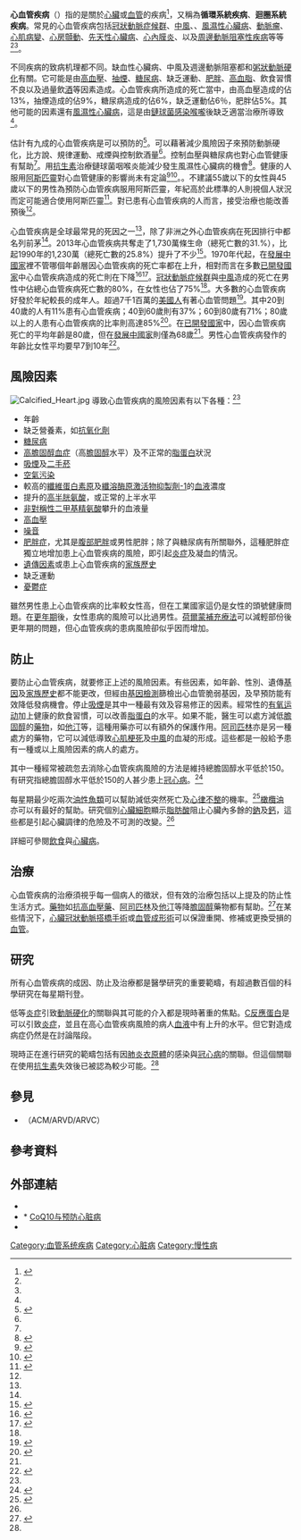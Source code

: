 {{medical}}
{{other uses|心臟病}}
{{Infobox medical condition (new)
| name           = 心血管疾病<br/>Cardiovascular disease
| image          = Cardiac amyloidosis very high mag movat.jpg
| caption        = 一個[[心臟|心臟]]的[[纖維化|纖維化]]（黃色）和[[澱粉樣變|澱粉樣變]]（棕色）[[顯微照片|顯微照片]]。 Movat's stain。（[[顯微照相|Micrograph]] of a [[心臟|heart]] with [[纤维化|fibrosis]] (yellow) and {{tsl|en|AL amyloidosis||amyloidosis}} (brown). {{tsl|en|Movat's stain||Movat's stain}}.）

| field          = [[心臟病學|心臟病學]] 
| symptoms        =
| complications   =
| onset           =較老的[[成年人|成年人]]<ref name=Go2013>{{cite journal|last1=Go|first1=AS|last2=Mozaffarian|first2=D|last3=Roger|first3=VL|last4=Benjamin|first4=EJ|last5=Berry|first5=JD|last6=Borden|first6=WB|last7=Bravata|first7=DM|last8=Dai|first8=S|last9=Ford|first9=ES|last10=Fox|first10=CS|last11=Franco|first11=S|last12=Fullerton|first12=HJ|last13=Gillespie|first13=C|last14=Hailpern|first14=SM|last15=Heit|first15=JA|last16=Howard|first16=VJ|last17=Huffman|first17=MD|last18=Kissela|first18=BM|last19=Kittner|first19=SJ|last20=Lackland|first20=DT|last21=Lichtman|first21=JH|last22=Lisabeth|first22=LD|last23=Magid|first23=D|last24=Marcus|first24=GM|last25=Marelli|first25=A|last26=Matchar|first26=DB|last27=McGuire|first27=DK|last28=Mohler|first28=ER|last29=Moy|first29=CS|last30=Mussolino|first30=ME|last31=Nichol|first31=G|last32=Paynter|first32=NP|last33=Schreiner|first33=PJ|last34=Sorlie|first34=PD|last35=Stein|first35=J|last36=Turan|first36=TN|last37=Virani|first37=SS|last38=Wong|first38=ND|last39=Woo|first39=D|last40=Turner|first40=MB|last41=American Heart Association Statistics Committee and Stroke Statistics|first41=Subcommittee|title=Heart disease and stroke statistics--2013 update: a report from the American Heart Association.|journal=Circulation|date=1 January 2013|volume=127|issue=1|pages=e6-e245|pmid=23239837|doi=10.1161/cir.0b013e31828124ad}}</ref> 
| duration        =
| types         = [[冠狀動脈疾病|冠狀動脈疾病]]、[[中風|中風]]、[[心臟衰竭|心臟衰竭]]、{{tsl|en|hypertensive heart disease||hypertensive heart disease}}、[[風溼熱|風溼熱]]、{{tsl|en|cardiomyopathy||cardiomyopathy}}<ref name=WHO2011/><ref name=GDB2013/>
| risks           = 
| diagnosis       =
| differential    =
| prevention      = [[均衡飲食|均衡飲食]]、[[體能訓練|運動]]、不[[吸菸|吸菸]]、限制[[酒精|酒精]]攝取量<ref name=WHO2011/>
| treatment       = 治療 [[高血壓|高血壓]]、[[高脂血症|高脂血症]]、[[糖尿病|糖尿病]]<ref name=WHO2011/>
| medication      =
| prognosis       =
| frequency       =
| deaths          = *1790 萬 / 32% (2015)<ref name=GBD2015De>{{cite journal|last1=GBD 2015 Mortality and Causes of Death|first1=Collaborators.|title=Global, regional, and national life expectancy, all-cause mortality, and cause-specific mortality for 249 causes of death, 1980-2015: a systematic analysis for the Global Burden of Disease Study 2015.|journal=Lancet|date=8 October 2016|volume=388|issue=10053|pages=1459–1544|pmid=27733281|doi=10.1016/S0140-6736(16)31012-1}}</ref>
*[[中華民國十大死因|中華民國十大死因]](2016)
<!--}}
{{Infobox Disease
| DiseasesDB     = 28808
| ICD10          = {{ICD10|I|51|6|i|30}}
| ICD9           = {{ICD9|429.2}}-->
| ICDO           =
| OMIM           =
| MedlinePlus    = |bl.ahlfdfrsthws
  eMedicineSubj  =
| eMedicineTopic =
<!--| MeshID         = D002318-->
}}
<!-- 定義與症狀 -->
'''心血管疾病'''（{{lang-en|Cardiovascular disease，[[縮寫|縮寫]]：{{lang|en|CVD}}}}）指的是關於[[心臟|心臟]]或[[血管|血管]]的疾病<ref name=WHO2011>{{cite book|last2=Mendis|first2=Shanthi|last3=Puska,|first3=Pekka|last4=Norrving|first4=Bo|title=Global atlas on cardiovascular disease prevention and control|date=2011|publisher=World Health Organization in collaboration with the World Heart Federation and the World Stroke Organization|location=Geneva|isbn=9789241564373|pages=3–18|edition=1st ed.|url=http://whqlibdoc.who.int/publications/2011/9789241564373_eng.pdf?ua=1|access-date=2015-12-16|archive-date=2014-08-17|archive-url=https://web.archive.org/web/20140817123106/http://whqlibdoc.who.int/publications/2011/9789241564373_eng.pdf?ua=1|dead-url=no}}</ref>，又稱為'''循環系統疾病'''、'''迴圈系統疾病'''。常見的心血管疾病包括[[冠心病|冠狀動脈症候群]]、[[中風|中風]]、{{link-en|高血壓性心臟病|hypertensive heart disease}}、[[風濕熱|風濕性心臟病]]、[[大動脈瘤|動脈瘤]]、[[心肌病變|心肌病變]]、[[心房顫動|心房顫動]]、[[先天性心臟病|先天性心臟病]]、[[心內膜炎|心內膜炎]]、以及[[周邊動脈阻塞性疾病|周邊動脈阻塞性疾病]]等等<ref name=WHO2011/><ref name=GDB2013/>。

<!-- 病因與診斷 -->
不同疾病的致病机理都不同。缺血性心臟病、中風及週邊動脈阻塞都和[[粥狀動脈硬化|粥狀動脈硬化]]有關。它可能是由[[高血壓|高血壓]]、[[抽煙|抽煙]]、[[糖尿病|糖尿病]]、缺乏運動、[[肥胖|肥胖]]、[[高血脂|高血脂]]、飲食習慣不良以及過量飲[[酒|酒]]等因素造成。心血管疾病所造成的死亡當中，由高血壓造成的佔13%，抽煙造成的佔9%，糖尿病造成的佔6%，缺乏運動佔6％，肥胖佔5%。其他可能的因素還有[[風濕性心臟病|風濕性心臟病]]，這是由[[链球菌性咽炎|鏈球菌感染喉嚨]]後缺乏適當治療所導致<ref name=WHO2011/>。

<!-- 預防與治療  -->
估計有九成的心血管疾病是可以預防的<ref name=McGill2008>{{cite journal |author=McGill HC, McMahan CA, Gidding SS |title=Preventing heart disease in the 21st century: implications of the Pathobiological Determinants of Atherosclerosis in Youth (PDAY) study |journal=Circulation |volume=117 |issue=9 |pages=1216–27 |date=March 2008 |pmid=18316498 |doi=10.1161/CIRCULATIONAHA.107.717033 |url=}}</ref>。可以藉著減少風險因子來預防動脈硬化，比方說{{link-en|人類營養|Human nutrition|健康飲食}}、規律運動、戒煙與控制飲酒量<ref name=WHO2011/>。控制血壓與糖尿病也對心血管健康有幫助<ref name=WHO2011/>。用[[抗細菌藥|抗生素]]治療鏈球菌咽喉炎能減少發生風濕性心臟病的機會<ref>{{cite journal|last1=Spinks|first1=A|last2=Glasziou|first2=PP|last3=Del Mar|first3=CB|title=Antibiotics for sore throat.|journal=The Cochrane database of systematic reviews|date=5 November 2013|volume=11|pages=CD000023|pmid=24190439|doi=10.1002/14651858.CD000023.pub4}}</ref>。健康的人服用[[阿斯匹靈|阿斯匹靈]]對心血管健康的影響尚未有定論<ref>{{cite journal|last1=Sutcliffe|first1=P|last2=Connock|first2=M|last3=Gurung|first3=T|last4=Freeman|first4=K|last5=Johnson|first5=S|last6=Ngianga-Bakwin|first6=K|last7=Grove|first7=A|last8=Gurung|first8=B|last9=Morrow|first9=S|last10=Stranges|first10=S|last11=Clarke|first11=A|title=Aspirin in primary prevention of cardiovascular disease and cancer: a systematic review of the balance of evidence from reviews of randomized trials.|journal=PLOS ONE|date=2013|volume=8|issue=12|pages=e81970|pmid=24339983|doi=10.1371/journal.pone.0081970}}</ref><ref>{{cite journal|last1=Sutcliffe|first1=P|last2=Connock|first2=M|last3=Gurung|first3=T|last4=Freeman|first4=K|last5=Johnson|first5=S|last6=Kandala|first6=NB|last7=Grove|first7=A|last8=Gurung|first8=B|last9=Morrow|first9=S|last10=Clarke|first10=A|title=Aspirin for prophylactic use in the primary prevention of cardiovascular disease and cancer: a systematic review and overview of reviews.|journal=Health technology assessment (Winchester, England)|date=September 2013|volume=17|issue=43|pages=1–253|pmid=24074752|doi=10.3310/hta17430}}</ref>。{{link-en|美國預防服務工作小組|United States Preventive Services Task Force}}。不建議55歲以下的女性與45歲以下的男性為預防心血管疾病服用阿斯匹靈，年紀高於此標準的人則視個人狀況而定可能適合使用阿斯匹靈<ref>{{cite journal|last1=US Preventive Services Task|first1=Force|title=Aspirin for the prevention of cardiovascular disease: U.S. Preventive Services Task Force recommendation statement.|journal=Annals of internal medicine|date=17 March 2009|volume=150|issue=6|pages=396–404|pmid=19293072|doi=10.7326/0003-4819-150-6-200903170-00008}}</ref>。對已患有心血管疾病的人而言，接受治療也能改善預後<ref name=WHO2011/>。

<!-- 流行病學與歷史-->
心血管疾病是全球最常見的死因之一<ref name=WHO2011/>，除了非洲之外心血管疾病在死因排行中都名列前茅<ref name=WHO2011/>。2013年心血管疾病共奪走了1,730萬條生命（總死亡數的31.%），比起1990年的1,230萬（總死亡數的25.8%）提升了不少<ref name=GDB2013>{{cite journal|last1=GBD 2013 Mortality and Causes of Death|first1=Collaborators|title=Global, regional, and national age-sex specific all-cause and cause-specific mortality for 240 causes of death, 1990-2013: a systematic analysis for the Global Burden of Disease Study 2013.|journal=Lancet|date=17 December 2014|pmid=25530442|doi=10.1016/S0140-6736(14)61682-2|volume=385|issue=9963|pages=117–71}}</ref>。1970年代起，在[[發展中國家|發展中國家]]裡不管哪個年齡層因心血管疾病的死亡率都在上升，相對而言在多數[[已開發國家|已開發國家]]中心血管疾病造成的死亡則在下降<ref name=IOM2010>{{cite book|title=Promoting cardiovascular health in the developing world : a critical challenge to achieve global health|year=2010|publisher=National Academies Press|location=Washington, D.C.|isbn=978-0-309-14774-3|pages=Chapter 2|url=http://www.ncbi.nlm.nih.gov/books/NBK45688/|author=Fuster, Board on Global Health ; Valentin; Academies, Bridget B. Kelly, editors ; Institute of Medicine of the National|access-date=2015-12-16|archive-date=2021-03-09|archive-url=https://web.archive.org/web/20210309053433/https://www.ncbi.nlm.nih.gov/books/NBK45688/|dead-url=no}}</ref><ref>{{cite journal|last1=Moran|first1=AE|last2=Forouzanfar|first2=MH|last3=Roth|first3=GA|last4=Mensah|first4=GA|last5=Ezzati|first5=M|last6=Murray|first6=CJ|last7=Naghavi|first7=M|title=Temporal trends in ischemic heart disease mortality in 21 world regions, 1980 to 2010: the Global Burden of Disease 2010 study.|journal=Circulation|date=8 April 2014|volume=129|issue=14|pages=1483–92|pmid=24573352|doi=10.1161/circulationaha.113.004042}}</ref>。[[冠心病|冠狀動脈症候群]]與[[中風|中風]]造成的死亡在男性中佔總心血管疾病死亡數的80%，在女性也佔了75%<ref name=WHO2011/>。大多數的心血管疾病好發於年紀較長的成年人。超過7千1百萬的[[美國人|美國人]]有著心血管問題<ref name=AHA>{{Cite book | author = American Heart Association | title = [http://www.americanheart.org/downloadable/heart/1140534985281Statsupdate06book.pdf Heart Disease and Stroke Statistics-2006 Update] | year= 2006 }}</ref>。其中20到40歲的人有11%患有心血管疾病；40到60歲則有37%；60到80歲有71%；80歲以上的人患有心血管疾病的比率則高達85%<ref>{{cite journal|last1=Go|first1=AS|last2=Mozaffarian|first2=D|last3=Roger|first3=VL|last4=Benjamin|first4=EJ|last5=Berry|first5=JD|last6=Borden|first6=WB|last7=Bravata|first7=DM|last8=Dai|first8=S|last9=Ford|first9=ES|last10=Fox|first10=CS|last11=Franco|first11=S|last12=Fullerton|first12=HJ|last13=Gillespie|first13=C|last14=Hailpern|first14=SM|last15=Heit|first15=JA|last16=Howard|first16=VJ|last17=Huffman|first17=MD|last18=Kissela|first18=BM|last19=Kittner|first19=SJ|last20=Lackland|first20=DT|last21=Lichtman|first21=JH|last22=Lisabeth|first22=LD|last23=Magid|first23=D|last24=Marcus|first24=GM|last25=Marelli|first25=A|last26=Matchar|first26=DB|last27=McGuire|first27=DK|last28=Mohler|first28=ER|last29=Moy|first29=CS|last30=Mussolino|first30=ME|last31=Nichol|first31=G|last32=Paynter|first32=NP|last33=Schreiner|first33=PJ|last34=Sorlie|first34=PD|last35=Stein|first35=J|last36=Turan|first36=TN|last37=Virani|first37=SS|last38=Wong|first38=ND|last39=Woo|first39=D|last40=Turner|first40=MB|last41=American Heart Association Statistics Committee and Stroke Statistics|first41=Subcommittee|title=Heart disease and stroke statistics--2013 update: a report from the American Heart Association.|journal=Circulation|date=1 January 2013|volume=127|issue=1|pages=e6-e245|pmid=23239837|doi=10.1161/cir.0b013e31828124ad}}</ref>。在[[已開發國家|已開發國家]]中，因心血管疾病死亡的平均年齡是80歲，但在[[發展中國家|發展中國家]]則僅為68歲<ref name=IOM2010/>。男性心血管疾病發作的年齡比女性平均要早7到10年<ref name=WHO2011pg48>{{cite book|last2=Mendis|first2=Shanthi|last3=Puska,|first3=Pekka|last4=Norrving|first4=Bo|title=Global atlas on cardiovascular disease prevention and control|date=2011|publisher=World Health Organization in collaboration with the World Heart Federation and the World Stroke Organization|location=Geneva|isbn=9789241564373|pages=48|edition=1st ed.}}</ref>。

== 風險因素 ==
[[File:Calcified_Heart.jpg|thumb]]
導致心血管疾病的風險因素有以下各種：<ref name=AHA />
* 年齡
* 缺乏營養素，如[[抗氧化劑|抗氧化劑]]
* [[糖尿病|糖尿病]]
* [[高膽固醇血症|高膽固醇血症]]（高[[膽固醇|膽固醇]]水平）及不正常的[[脂蛋白|脂蛋白]]狀況
* [[吸煙|吸煙]]及[[二手菸|二手菸]]
* [[空氣污染|空氣污染]]
* 較高的[[纖維蛋白素原|纖維蛋白素原]]及[[纖溶酶原激活物抑製劑-1|纖溶酶原激活物抑製劑-1]]的[[血液|血液]]濃度
* 提升的[[高半胱氨酸|高半胱氨酸]]，或正常的上半水平
* [[非對稱性二甲基精氨酸|非對稱性二甲基精氨酸]]攀升的血液量
* [[高血壓|高血壓]]
* [[噪音|噪音]]
* [[肥胖症|肥胖症]]，尤其是[[腹部肥胖|腹部肥胖]]或男性肥胖；除了與糖尿病有所關聯外，這種肥胖症獨立地增加患上心血管疾病的風險，即引起[[炎症|炎症]]及凝血的情況。
* [[基因|遺傳因素]]或患上心血管疾病的[[家族歷史|家族歷史]]
* 缺乏運動
* [[憂鬱症|憂鬱症]]

雖然男性患上心血管疾病的比率較女性高，但在工業國家這仍是女性的頭號健康問題。在[[更年期|更年期]]後，女性患病的風險可以比過男性。[[荷爾蒙補充療法|荷爾蒙補充療法]]可以減輕部份後更年期的問題，但心血管疾病的患病風險卻似乎因而增加。

== 防止 ==
要防止心血管疾病，就要修正上述的風險因素。有些因素，如年齡、性別、遺傳[[基因|基因]]及[[家族歷史|家族歷史]]都不能更改，但經由[[基因檢測|基因檢測]]篩檢出心血管脆弱基因，及早預防能有效降低發病機會。停止[[吸煙|吸煙]]是其中一種最有效及容易修正的因素。經常性的[[有氧运动|有氧运动]]加上健康的飲食習慣，可以改善[[脂蛋白|脂蛋白]]的水平。如果不能，醫生可以處方減低[[膽固醇|膽固醇]]的[[藥物|藥物]]，如[[他汀|他汀]]等，這種用藥亦可以有額外的保護作用。[[阿司匹林|阿司匹林]]亦是另一種處方的藥物，它可以減低導致[[心肌梗死|心肌梗死]]及[[中風|中風]]的血凝的形成。這些都是一般給予患有一種或以上風險因素的病人的處方。

其中一種經常被疏忽去消除心血管疾病風險的方法是維持總膽固醇水平低於150。有研究指總膽固醇水平低於150的人甚少患上[[冠心病|冠心病]]。<ref>{{Cite web|url = http://www.lipidsonline.org/slides/slide01.cfm?q=cholesterol+distribut&dpg=1|title = Total Cholesterol Distribution vs. CHD deaths|accessdate = 2006年11月9日|date = 2001年1月19日|publisher = Baylor College of Medicine|language = en|deadurl = yes|archiveurl = https://web.archive.org/web/20071012064700/http://lipidsonline.org/slides/slide01.cfm?q=cholesterol+distribut&dpg=1|archivedate = 2007年10月12日}}</ref>

每星期最少吃兩次[[油性魚類|油性魚類]]可以幫助減低突然死亡及[[心律不整|心律不整]]的機率。<ref name=Leaf>{{Cite journal | author = Leaf A, Kang JX, Xiao YF, Billman GE | title = Clinical prevention of sudden cardiac death by n-3 polyunsaturated fatty acids and mechanism of prevention of arrhythmias by n-3 fish oils | journal = Circulation | year = 2003 | volume = 107 | pages = 2646-52 | id = PMID 12782616 }}</ref>[[橄欖油|橄欖油]]亦可以有最好的幫助。研究個別[[心臟|心臟]][[細胞|細胞]]顯示[[脂肪酸|脂肪酸]]阻止心臟內多餘的[[鈉|鈉]]及[[鈣|鈣]]，這些都是引起心臟調律的危險及不可測的改變。<ref name=Leaf />

詳細可參閱[[飲食|飲食]]與[[心臟病|心臟病]]。

== 治療 ==
心血管疾病的治療須視乎每一個病人的徵狀，但有效的治療包括以上提及的防止性生活方式。[[藥物|藥物]]如[[抗高血壓藥|抗高血壓藥]]、[[阿司匹林|阿司匹林]]及[[他汀|他汀]]等降[[膽固醇|膽固醇]]藥物都有幫助。<ref name=andraws>{{Cite journal | author = Andraws R, Berger JS, Brown DL | title = Effects of antibiotic therapy on outcomes of patients with coronary artery disease | journal = JAMA | year = 2005 | volume = 293 | pages = 2641-7 | id = PMID 15928286 }}</ref>在某些情況下，[[冠狀動脈旁路移植|心臟冠狀動脈搭橋手術]]或[[血管成形術|血管成形術]]可以保證重開、修補或更換受損的[[血管|血管]]。

== 研究 ==
所有心血管疾病的成因、防止及治療都是醫學研究的重要範疇，有超過數百個的科學研究在每星期刊登。

低等[[炎症|炎症]]引致[[動脈硬化|動脈硬化]]的關聯與其可能的介入都是現時著重的焦點。[[C反應蛋白|C反應蛋白]]是可以引致[[炎症|炎症]]，並且在高心血管疾病風險的病人[[血液|血液]]中有上升的水平。但它對造成病症仍然是在討論階段。

現時正在進行研究的範疇包括有因[[肺炎衣原體|肺炎衣原體]]的感染與[[冠心病|冠心病]]的關聯。但這個關聯在使用[[抗生素|抗生素]]失效後已被認為較少可能。<ref name=andraws />

== 參見 ==
*{{le|心律不整性心肌病變|Arrhythmogenic cardiomyopathy}}（ACM/ARVD/ARVC）

== 參考資料 ==
{{reflist}}

== 外部連結 ==
* {{cite news |url = http://news.bbc.co.uk/1/hi/health/4764891.stm |title = Heart disease 'costing UK £29bn' |publisher = BBC News |date = 2006年5月14日 |accessdate = 2006年11月9日 |language = en |archive-date = 2020年12月22日 |archive-url = https://web.archive.org/web/20201222092311/http://news.bbc.co.uk/1/hi/health/4764891.stm |dead-url = no }}
* *{{en}} [https://archive.is/20070802020840/http://nutrition-health.info/Coenzyme_Q10_-_CoQ10 CoQ10与预防心脏病]
* {{Cite book |author = World Health Organization & Food and Agriculture Organization of the United Nations |url = http://whqlibdoc.who.int/trs/WHO_TRS_916.pdf |title = WHO Technical Report Series 916: Diet, Nutrition and the prevention of chronic diseases |publisher = World Health Organization |year = 2003 |location = Geneva |id = ISBN 978-92-4-120916-8 |access-date = 2006-11-09 |archive-date = 2012-09-21 |archive-url = http://www.freezepage.com/1348239076FHWAJDADVT?url=http://whqlibdoc.who.int/trs/who_trs_916.pdf |dead-url = no }}

{{Circulatory system pathology}}
{{Vascular diseases}}
{{Medical conditions}}
{{Certain conditions originating in the perinatal period}}

{{Authority control}}
[[Category:血管系统疾病|Category:血管系统疾病]]
[[Category:心脏病|Category:心脏病]]
[[Category:慢性病|Category:慢性病]]